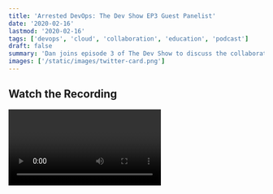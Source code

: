 ```yaml
---
title: 'Arrested DevOps: The Dev Show EP3 Guest Panelist'
date: '2020-02-16'
lastmod: '2020-02-16'
tags: ['devops', 'cloud', 'collaboration', 'education', 'podcast']
draft: false
summary: 'Dan joins episode 3 of The Dev Show to discuss the collaboration, education, and support between developers and ops teams.'
images: ['/static/images/twitter-card.png']
---
```


## Watch the Recording

<Video title="Arrested DevOps: The Dev Show EP3 Guest Panelist" url="https://www.youtube.com/embed/25235P0tOJo?si=yZbZlsf5pLRoAiUY" />

This was a long time ago and one of my first videos w/ my friend Matt Stratton on his podcast Arrested DevOps. Matt and I worked together at Apartments.com. I've worked in front end engineering for a long time but have an affinity for DevOps/infrastructure thanks to Matt. This was before DevOps was a buzz word in the tech industry. He is a terrific person and passionate about his work. Hoping we'll have the opportunity to work together again in the future.

Matt organizes the Chicago <a target="_blank" href="https://devopsdays.org">DevOps Days conference</a>. It's definitely an event worth checking out in 2024 and meeting the Yak. (<a target="_blank" href="https://devopsdays.org/events/2023-chicago/welcome/">Chicago 2023</a>)

<strong><a target="_blank" href="https://www.youtube.com/watch?v=25235P0tOJo">YouTube Video</a></strong> \
<strong><a target="_blank" href="https://www.youtube.com/@Arresteddevops">YouTube Channel</a></strong> \
<strong><a target="_blank" href="https://twitter.com/mattstratton">Twitter - @MattStratton</a></strong>

p.s. I am a tool wearing my Google Glass 🤣
